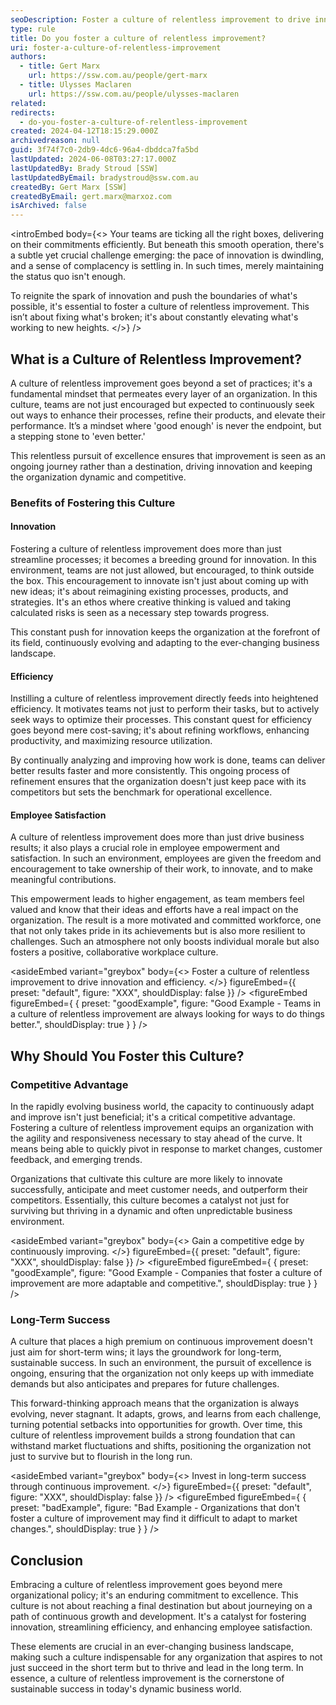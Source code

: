 ```yaml
---
seoDescription: Foster a culture of relentless improvement to drive innovation and efficiency in your organization, leading to long-term success.
type: rule
title: Do you foster a culture of relentless improvement?
uri: foster-a-culture-of-relentless-improvement
authors:
  - title: Gert Marx
    url: https://ssw.com.au/people/gert-marx
  - title: Ulysses Maclaren
    url: https://ssw.com.au/people/ulysses-maclaren
related:
redirects:
  - do-you-foster-a-culture-of-relentless-improvement
created: 2024-04-12T18:15:29.000Z
archivedreason: null
guid: 3f74f7c0-2db9-4dc6-96a4-dbddca7fa5bd
lastUpdated: 2024-06-08T03:27:17.000Z
lastUpdatedBy: Brady Stroud [SSW]
lastUpdatedByEmail: bradystroud@ssw.com.au
createdBy: Gert Marx [SSW]
createdByEmail: gert.marx@marxoz.com
isArchived: false
---
```


<introEmbed
  body={<>
Your teams are ticking all the right boxes, delivering on their commitments efficiently. But beneath this smooth operation, there's a subtle yet crucial challenge emerging: the pace of innovation is dwindling, and a sense of complacency is settling in. In such times, merely maintaining the status quo isn't enough.

To reignite the spark of innovation and push the boundaries of what's possible, it's essential to foster a culture of relentless improvement. This isn’t about fixing what's broken; it's about constantly elevating what's working to new heights.
  </>}
/>
## What is a Culture of Relentless Improvement?

A culture of relentless improvement goes beyond a set of practices; it's a fundamental mindset that permeates every layer of an organization. In this culture, teams are not just encouraged but expected to continuously seek out ways to enhance their processes, refine their products, and elevate their performance. It’s a mindset where 'good enough' is never the endpoint, but a stepping stone to 'even better.'

This relentless pursuit of excellence ensures that improvement is seen as an ongoing journey rather than a destination, driving innovation and keeping the organization dynamic and competitive.

### Benefits of Fostering this Culture

#### Innovation

Fostering a culture of relentless improvement does more than just streamline processes; it becomes a breeding ground for innovation. In this environment, teams are not just allowed, but encouraged, to think outside the box. This encouragement to innovate isn't just about coming up with new ideas; it's about reimagining existing processes, products, and strategies. It's an ethos where creative thinking is valued and taking calculated risks is seen as a necessary step towards progress.

This constant push for innovation keeps the organization at the forefront of its field, continuously evolving and adapting to the ever-changing business landscape.

#### Efficiency

Instilling a culture of relentless improvement directly feeds into heightened efficiency. It motivates teams not just to perform their tasks, but to actively seek ways to optimize their processes. This constant quest for efficiency goes beyond mere cost-saving; it's about refining workflows, enhancing productivity, and maximizing resource utilization.

By continually analyzing and improving how work is done, teams can deliver better results faster and more consistently. This ongoing process of refinement ensures that the organization doesn't just keep pace with its competitors but sets the benchmark for operational excellence.

#### Employee Satisfaction

A culture of relentless improvement does more than just drive business results; it also plays a crucial role in employee empowerment and satisfaction. In such an environment, employees are given the freedom and encouragement to take ownership of their work, to innovate, and to make meaningful contributions.

This empowerment leads to higher engagement, as team members feel valued and know that their ideas and efforts have a real impact on the organization. The result is a more motivated and committed workforce, one that not only takes pride in its achievements but is also more resilient to challenges. Such an atmosphere not only boosts individual morale but also fosters a positive, collaborative workplace culture.

<asideEmbed
  variant="greybox"
  body={<>
    Foster a culture of relentless improvement to drive innovation and efficiency.
  </>}
  figureEmbed={{
    preset: "default",
    figure: "XXX",
    shouldDisplay: false
  }}
/>
<figureEmbed figureEmbed={ {
  preset: "goodExample",
  figure: "Good Example - Teams in a culture of relentless improvement are always looking for ways to do things better.",
  shouldDisplay: true
} } />


## Why Should You Foster this Culture?

### Competitive Advantage

In the rapidly evolving business world, the capacity to continuously adapt and improve isn't just beneficial; it's a critical competitive advantage. Fostering a culture of relentless improvement equips an organization with the agility and responsiveness necessary to stay ahead of the curve. It means being able to quickly pivot in response to market changes, customer feedback, and emerging trends.

Organizations that cultivate this culture are more likely to innovate successfully, anticipate and meet customer needs, and outperform their competitors. Essentially, this culture becomes a catalyst not just for surviving but thriving in a dynamic and often unpredictable business environment.

<asideEmbed
  variant="greybox"
  body={<>
    Gain a competitive edge by continuously improving.
  </>}
  figureEmbed={{
    preset: "default",
    figure: "XXX",
    shouldDisplay: false
  }}
/>
<figureEmbed figureEmbed={ {
  preset: "goodExample",
  figure: "Good Example - Companies that foster a culture of improvement are more adaptable and competitive.",
  shouldDisplay: true
} } />


### Long-Term Success

A culture that places a high premium on continuous improvement doesn't just aim for short-term wins; it lays the groundwork for long-term, sustainable success. In such an environment, the pursuit of excellence is ongoing, ensuring that the organization not only keeps up with immediate demands but also anticipates and prepares for future challenges.

This forward-thinking approach means that the organization is always evolving, never stagnant. It adapts, grows, and learns from each challenge, turning potential setbacks into opportunities for growth. Over time, this culture of relentless improvement builds a strong foundation that can withstand market fluctuations and shifts, positioning the organization not just to survive but to flourish in the long run.

<asideEmbed
  variant="greybox"
  body={<>
    Invest in long-term success through continuous improvement.
  </>}
  figureEmbed={{
    preset: "default",
    figure: "XXX",
    shouldDisplay: false
  }}
/>
<figureEmbed figureEmbed={ {
  preset: "badExample",
  figure: "Bad Example - Organizations that don't foster a culture of improvement may find it difficult to adapt to market changes.",
  shouldDisplay: true
} } />


## Conclusion

Embracing a culture of relentless improvement goes beyond mere organizational policy; it's an enduring commitment to excellence. This culture is not about reaching a final destination but about journeying on a path of continuous growth and development. It's a catalyst for fostering innovation, streamlining efficiency, and enhancing employee satisfaction.

These elements are crucial in an ever-changing business landscape, making such a culture indispensable for any organization that aspires to not just succeed in the short term but to thrive and lead in the long term. In essence, a culture of relentless improvement is the cornerstone of sustainable success in today's dynamic business world.

